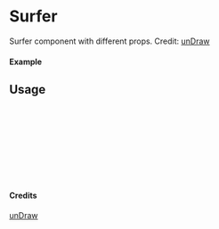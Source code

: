
<Meta of={Surfer} title="unDraw/Surfer" />

# Surfer

Surfer component with different props.
Credit: [unDraw](https://undraw.co/illustrations)

#### Example

<Canvas of={Surfer.Primary} />

## Usage

```ts
import { Surfer } from "yadl-ui";

const Example = () => {
  return (
      <Surfer />
  );
};

export default Example;
```

#### Credits
[unDraw](https://undraw.co/illustrations)
